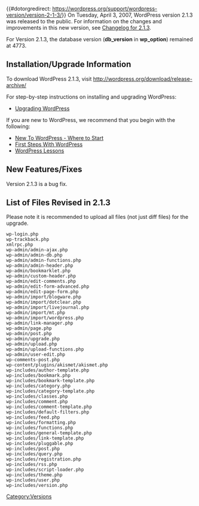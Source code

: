 {{#dotorgredirect: https://wordpress.org/support/wordpress-version/version-2-1-3/}}
On Tuesday, April 3, 2007, WordPress version 2.1.3 was released to the public. For information on the changes and improvements in this new version, see [[Changelog/2.1.3|Changelog for 2.1.3]].  

For Version 2.1.3, the database version ('''db_version''' in '''wp_option''') remained at 4773.

==Installation/Upgrade Information==
To download WordPress 2.1.3, visit http://wordpress.org/download/release-archive/

For step-by-step instructions on installing and upgrading WordPress:

* [[Upgrading WordPress]]

If you are new to WordPress, we recommend that you begin with the following:
* [[New To WordPress - Where to Start]]
* [[First Steps With WordPress]]
* [[WordPress Lessons]]

==New Features/Fixes==
Version 2.1.3 is a bug fix.

==List of Files Revised in 2.1.3==
Please note it is recommended to upload all files (not just diff files) for the upgrade.

<pre>
wp-login.php
wp-trackback.php
xmlrpc.php
wp-admin/admin-ajax.php
wp-admin/admin-db.php
wp-admin/admin-functions.php
wp-admin/admin-header.php
wp-admin/bookmarklet.php
wp-admin/custom-header.php
wp-admin/edit-comments.php
wp-admin/edit-form-advanced.php
wp-admin/edit-page-form.php
wp-admin/import/blogware.php
wp-admin/import/dotclear.php
wp-admin/import/livejournal.php
wp-admin/import/mt.php
wp-admin/import/wordpress.php
wp-admin/link-manager.php
wp-admin/page.php
wp-admin/post.php
wp-admin/upgrade.php
wp-admin/upload.php
wp-admin/upload-functions.php
wp-admin/user-edit.php
wp-comments-post.php
wp-content/plugins/akismet/akismet.php
wp-includes/author-template.php
wp-includes/bookmark.php
wp-includes/bookmark-template.php
wp-includes/category.php
wp-includes/category-template.php
wp-includes/classes.php
wp-includes/comment.php
wp-includes/comment-template.php
wp-includes/default-filters.php
wp-includes/feed.php
wp-includes/formatting.php
wp-includes/functions.php
wp-includes/general-template.php
wp-includes/link-template.php
wp-includes/pluggable.php
wp-includes/post.php
wp-includes/query.php
wp-includes/registration.php
wp-includes/rss.php
wp-includes/script-loader.php
wp-includes/theme.php
wp-includes/user.php
wp-includes/version.php
</pre>

{{Versions}}

[[Category:Versions]]